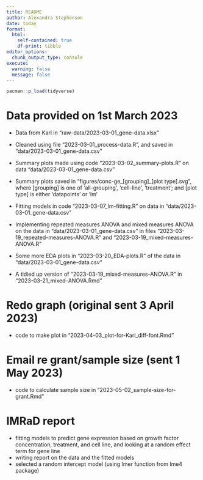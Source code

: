```yaml
---
title: README
author: Alexandra Stephenson
date: today
format: 
  html:
    self-contained: true
    df-print: tibble
editor_options:
  chunk_output_type: console
execute:
  warning: false
  message: false
---
```


```r
pacman::p_load(tidyverse)
```

# Data provided on 1st March 2023

-   Data from Karl in "raw-data/2023-03-01_gene-data.xlsx"

-   Cleaned using file "2023-03-01_process-data.R", and saved in "data/2023-03-01_gene-data.csv"

-   Summary plots made using code "2023-03-02_summary-plots.R" on data "data/2023-03-01_gene-data.csv"

-   Summary plots saved in "figures/conc-ge\_\[grouping\]\_\[plot type\].svg", where \[grouping\] is one of 'all-grouping', 'cell-line', 'treatment'; and \[plot type\] is either 'datapoints' or 'lm'

-   Fitting models in code "2023-03-07_lm-fitting.R" on data in "data/2023-03-01_gene-data.csv"

-   Implementing repeated measures ANOVA and mixed measures ANOVA on the data in "data/2023-03-01_gene-data.csv" in files "2023-03-19_repeated-measures-ANOVA.R" and "2023-03-19_mixed-measures-ANOVA.R"

-   Some more EDA plots in "2023-03-20_EDA-plots.R" of the data in "data/2023-03-01_gene-data.csv"

-   A tidied up version of "2023-03-19_mixed-measures-ANOVA.R" in "2023-03-21_mixed--ANOVA.Rmd"

# Redo graph (original sent 3 April 2023)

-   code to make plot in "2023-04-03_plot-for-Karl_diff-font.Rmd"

# Email re grant/sample size (sent 1 May 2023)

-   code to calculate sample size in "2023-05-02_sample-size-for-grant.Rmd"

# IMRaD report

-   fitting models to predict gene expression based on growth factor concentration, treatment, and cell line, and looking at a random effect term for gene line
-   writing report on the data and the fitted models
-   selected a random intercept model (using lmer function from lme4 package)
